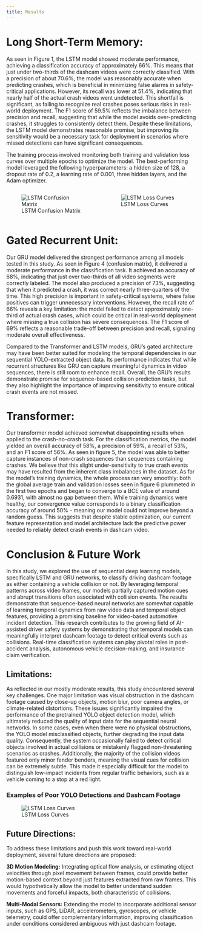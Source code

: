 ```yaml
---
title: Results
---
```


# Long Short-Term Memory:

As seen in Figure 1, the LSTM model showed moderate performance, achieving a classification accuracy of approximately 66%. This means that just under two-thirds of the dashcam videos were correctly classified. With a precision of about 70.6%, the model was reasonably accurate when predicting crashes, which is beneficial in minimizing false alarms in safety-critical applications. However, its recall was lower at 51.4%, indicating that nearly half of the actual crash videos went undetected. This shortfall is significant, as failing to recognize real crashes poses serious risks in real-world deployment. The F1 score of 59.5% reflects the imbalance between precision and recall, suggesting that while the model avoids over-predicting crashes, it struggles to consistently detect them. Despite these limitations, the LSTM model demonstrates reasonable promise, but improving its sensitivity would be a necessary task for deployment in scenarios where missed detections can have significant consequences.


The training process involved monitoring both training and validation loss curves over multiple epochs to optimize the model. The best-performing model leveraged the following hyperparameters: a hidden size of 128, a dropout rate of 0.2, a learning rate of 0.001, three hidden layers, and the Adam optimizer. 

:::{.columns}
::: {.column width="50%"}
![LSTM Confusion Matrix](./img/lstm_confusion_matrix.png)
:::

::: {.column width="50%"}
![LSTM Loss Curves](./img/lstm_loss_curves.png)
:::
:::

# Gated Recurrent Unit:

Our GRU model delivered the strongest performance among all models tested in this study. As seen in Figure 4 (confusion matrix), it delivered a moderate performance in the classification task. It achieved an accuracy of 68%, indicating that just over two-thirds of all video segments were correctly labeled. The model also produced a precision of 73%, suggesting that when it predicted a crash, it was correct nearly three-quarters of the time. This high precision is important in safety-critical systems, where false positives can trigger unnecessary interventions. However, the recall rate of 66% reveals a key limitation: the model failed to detect approximately one-third of actual crash cases, which could be critical in real-world deployment where missing a true collision has severe consequences. The F1 score of 69% reflects a reasonable trade-off between precision and recall, signaling moderate overall effectiveness.

Compared to the Transformer and LSTM models, GRU’s gated architecture may have been better suited for modeling the temporal dependencies in our sequential YOLO-extracted object data. Its performance indicates that while recurrent structures like GRU can capture meaningful dynamics in video sequences, there is still room to enhance recall. Overall, the GRU’s results demonstrate promise for sequence-based collision prediction tasks, but they also highlight the importance of improving sensitivity to ensure critical crash events are not missed.

# Transformer:

Our transformer model achieved somewhat disappointing results when applied to the crash-no-crash task. For the classification metrics, the model yielded an overall accuracy of 58%, a precision of 59%, a recall of 53%, and an F1 score of 56%. As seen in figure 5, the model was able to better capture instances of non-crash sequences than sequences containing crashes. We believe that this slight under-sensitivity to true crash events may have resulted from the inherent class imbalances in the dataset. As for the model’s training dynamics, the whole process ran very smoothly: both the global average train and validation losses seen in figure 6 plummeted in the first two epochs and began to converge to a BCE value of around 0.6931, with almost no gap between them. While training dynamics were healthy, our convergence value corresponds to a binary classification accuracy of around 50% - meaning our model could not improve beyond a random guess. This suggests that despite stable optimization, our current feature representation and model architecture lack the predictive power needed to reliably detect crash events in dashcam video. 

# Conclusion & Future Work

In this study, we explored the use of sequential deep learning models, specifically LSTM and GRU networks, to classify driving dashcam footage as either containing a vehicle collision or not. By leveraging temporal patterns across video frames, our models partially captured motion cues and abrupt transitions often associated with collision events. The results demonstrate that sequence-based neural networks are somewhat capable of learning temporal dynamics from raw video data and temporal object features, providing a promising baseline for video-based automotive incident detection. This research contributes to the growing field of AI-assisted driver safety systems by demonstrating that temporal models can meaningfully interpret dashcam footage to detect critical events such as collisions. Real-time classification systems can play pivotal roles in post-accident analysis, autonomous vehicle decision-making, and insurance claim verification.

## Limitations:

As reflected in our mostly moderate results, this study encountered several key challenges. One major limitation was visual obstruction in the dashcam footage caused by close-up objects, motion blur, poor camera angles, or climate-related distortions. These issues significantly impaired the performance of the pretrained YOLO object detection model, which ultimately reduced the quality of input data for the sequential neural networks. In some cases, even when there were no physical obstructions, the YOLO model misclassified objects, further degrading the input data quality. Consequently, the system occasionally failed to detect critical objects involved in actual collisions or mistakenly flagged non-threatening scenarios as crashes. Additionally, the majority of the collision videos featured only minor fender benders, meaning the visual cues for collision can be extremely subtle. This made it especially difficult for the model to distinguish low-impact incidents from regular traffic behaviors, such as a vehicle coming to a stop at a red light.

### Examples of Poor YOLO Detections and Dashcam Footage

![LSTM Loss Curves](./img/misclassified_1.png)


## Future Directions:

To address these limitations and push this work toward real-world deployment, several future directions are proposed:

**3D Motion Modeling:** Integrating optical flow analysis, or estimating object velocities through pixel movement between frames, could provide better motion-based context beyond just features extracted from raw frames. This would hypothetically allow the model to better understand sudden movements and forceful impacts, both characteristic of collisions.


**Multi-Modal Sensors:** Extending the model to incorporate additional sensor inputs, such as GPS, LiDAR,  accelerometers, gyroscopes, or vehicle telemetry, could offer complementary information, improving classification under conditions considered ambiguous with just dashcam footage.
